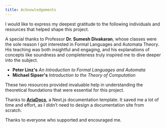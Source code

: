 ```yaml
---
title: Acknowledgements
---
```


I would like to express my deepest gratitude to the following individuals and resources that helped shape this project.  

A special thanks to Professor **Dr. Sumesh Divakaran**, whose classes were the sole reason I got interested in Formal Languages and Automata Theory. His teaching was both insightful and engaging, and his explanations of concepts like soundness and completeness truly inspired me to dive deeper into the subject.

- **Peter Linz's** _An Introduction to Formal Languages and Automata_
- **Michael Sipser's** _Introduction to the Theory of Computation_

These two resources provided invaluable help in understanding the theoretical foundations that were essential for this project.

Thanks to [**AriaDocs**](https://vercel.com/templates/next.js/documentation-template), a Next.js documentation template. It saved me a lot of time and effort, as I didn’t need to design a documentation site from scratch.  

Thanks to everyone who supported and encouraged me.